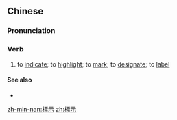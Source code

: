 {{also|标示}}
==Chinese==
{{zh-forms|s=标示}}

===Pronunciation===
{{zh-pron
|m=biāoshì
|c=biu1 si6
|cat=v
}}

===Verb===
{{zh-verb}}

# to [[indicate]]; to [[highlight]]; to [[mark]]; to [[designate]]; to [[label]]
#: {{zh-x|我 已經 把 文中 需要 重{chóng}寫 的 部分{fen} 標示 出來 了。|''I've '''highlighted''' the parts in the document that need to be re-written.''}}

====See also====
* {{zh-l|標記}}

[[zh-min-nan:標示]]
[[zh:標示]]